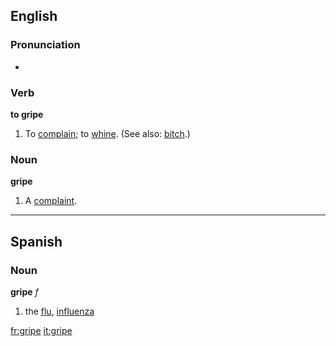 ==English==
===Pronunciation===
*{{audio|en-us-gripe.ogg|Audio (US)}}

===Verb===
'''to gripe'''

#To [[complain]]; to [[whine]]. (See also: [[bitch]].)

===Noun===
'''gripe'''
#A [[complaint]].

----

==Spanish==
===Noun===
'''gripe''' ''f''
#the [[flu]], [[influenza]]

[[fr:gripe]]
[[it:gripe]]